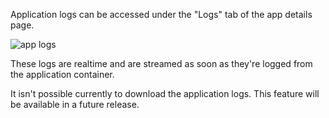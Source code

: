 Application logs can be accessed under the "Logs" tab of the app details page.

![app logs](/images/logs.png)

These logs are realtime and are streamed as soon as they're logged from the application container.

<Warning>
It isn't possible currently to download the application logs. This feature will be available in a future release.
</Warning>
